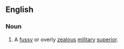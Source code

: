 ==English==

===Noun===
{{head|en|noun}}

# {{lb|en|idiomatic|dated|WW I}} A [[fussy]] or overly [[zealous]] [[military]] [[superior]].